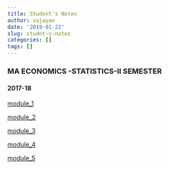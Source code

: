 ---
title: Student's Notes
author: sajayan
date: '2019-01-22'
slug: studnt-s-notes
categories: []
tags: []
---
### MA ECONOMICS -STATISTICS-II SEMESTER

#### 2017-18

[module_1](/ECO STUDENT NOTES/2ndSemmodule1.pdf)

[module_2](/ECO STUDENT NOTES/2ndSemmodule2.pdf)

[module_3](/ECO STUDENT NOTES/2ndSemmodule3.pdf)

[module_4](/ECO STUDENT NOTES/2ndSemmodule4.pdf)

[module_5](/ECO STUDENT NOTES/2ndSemmodule5.pdf)

